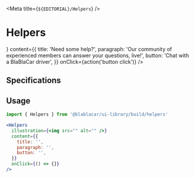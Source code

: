 

<Meta title={`${EDITORIAL}/Helpers`} />

# **Helpers**

<Canvas>
  <Story name="Default">
    <Helpers
      illustration={<img src="https://cdn.blablacar.com/kairos/assets/build/images/astronaut-79c2cfcb1a66f7c9afc1bbc50f0037fd.svg" alt="" />}
      content={{
        title: 'Need some help?',
        paragraph: 'Our community of experienced members can answer your questions, live!',
        button: 'Chat with a BlaBlaCar driver',
      }}
      onClick={action('button click')}
    />
  </Story>
</Canvas>

## Specifications

## Usage

```jsx
import { Helpers } from '@blablacar/ui-library/build/helpers'

<Helpers
  illustration={<img src="" alt="" />}
  content={{
    title: '',
    paragraph: '',
    button: '',
  }}
  onClick={() => {}}
/>
```

<ArgsTable of={Helpers} />
